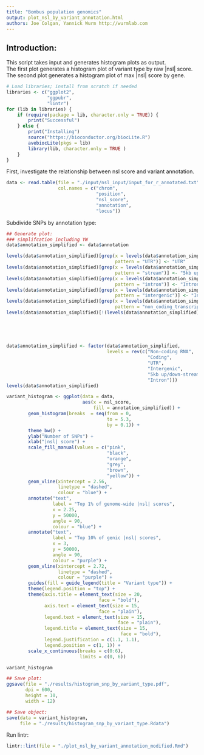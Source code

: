 ```yaml
---
title: "Bombus population genomics"
output: plot_nsl_by_variant_annotation.html
authors: Joe Colgan, Yannick Wurm http://wurmlab.com
---
```


## Introduction:
This script takes input and generates histogram plots as output.  
The first plot generates a histogram plot of variant type by raw |nsl| score.
The second plot generates a histogram plot of max |nsl| score by gene.

```r
# Load libraries; install from scratch if needed
libraries <- c("ggplot2",
               "ggpubr",
               "lintr")
for (lib in libraries) {
    if (require(package = lib, character.only = TRUE)) {
        print("Successful")
    } else {
        print("Installing")
        source("https://bioconductor.org/biocLite.R")
        avebiocLite(pkgs = lib)
        library(lib, character.only = TRUE )
    }
}
```

First, investigate the relationship between nsl score and variant annotation.

```r
data <- read.table(file = "./input/nsl_input/input_for_r_annotated.txt",
                   col.names = c("chrom",
                                 "position",
                                 "nsl_score",
                                 "annotation",
                                 "locus"))
```

Subdivide SNPs by annotation type:

```r
## Generate plot:
### simplifcation including YW
data$annotation_simplified <- data$annotation

levels(data$annotation_simplified)[grep(x = levels(data$annotation_simplified),
                                        pattern = "UTR")] <- "UTR"
levels(data$annotation_simplified)[grep(x = levels(data$annotation_simplified),
                                        pattern = "stream")] <- "5kb up/down-stream"
levels(data$annotation_simplified)[grep(x = levels(data$annotation_simplified),
                                        pattern = "intron")] <- "Intron"
levels(data$annotation_simplified)[grep(x = levels(data$annotation_simplified),
                                        pattern = "intergenic")] <- "Intergenic"
levels(data$annotation_simplified)[grep(x = levels(data$annotation_simplified),
                                        pattern = "non_coding_transcript")] <- "Non-coding RNA"
levels(data$annotation_simplified)[!(levels(data$annotation_simplified) %in% c("UTR",
                                                                               "5kb up/down-stream",
                                                                               "Intron",
                                                                               "Intergenic",
                                                                               "Non-coding RNA"))] <- "Coding"

data$annotation_simplified <- factor(data$annotation_simplified,
                                     levels = rev(c("Non-coding RNA",
                                                    "Coding",
                                                    "UTR",
                                                    "Intergenic",
                                                    "5kb up/down-stream",
                                                    "Intron")))
levels(data$annotation_simplified)

variant_histogram <- ggplot(data = data,
                            aes(x = nsl_score,
                                fill = annotation_simplified)) +
        geom_histogram(breaks  = seq(from = 0,
                                     to = 5.3,
                                     by = 0.1)) +
        theme_bw() +
        ylab("Number of SNPs") +
        xlab("|nsl| score") +
        scale_fill_manual(values = c("pink",
                                     "black",
                                     "orange",
                                     "grey",
                                     "brown",
                                     "yellow")) +
        geom_vline(xintercept = 2.56,
                   linetype = "dashed",
                   colour = "blue") +
        annotate("text",
                 label = "Top 1% of genome-wide |nsl| scores",
                 x = 2.25,
                 y = 50000,
                 angle = 90,
                 colour = "blue") +
        annotate("text",
                 label = "Top 10% of genic |nsl| scores",
                 x = 3,
                 y = 50000,
                 angle = 90,
                 colour = "purple") +
        geom_vline(xintercept = 2.72,
                   linetype = "dashed",
                   colour = "purple") +
        guides(fill = guide_legend(title = "Variant type")) +
        theme(legend.position = "top") +
        theme(axis.title = element_text(size = 20,
                                  face = "bold"),
              axis.text = element_text(size = 15,
                                  face = "plain"),
              legend.text = element_text(size = 15,
                                         face = "plain"),
              legend.title = element_text(size = 15,
                                          face = "bold"),
              legend.justification = c(1.1, 1.1),
              legend.position = c(1, 1)) +
        scale_x_continuous(breaks = c(0:6),
                           limits = c(0, 6))

variant_histogram

## Save plot:
ggsave(file = "./results/histogram_snp_by_variant_type.pdf",
       dpi = 600,
       height = 10,
       width = 12)

## Save object:
save(data = variant_histogram,
     file = "./results/histogram_snp_by_variant_type.Rdata")
```

Run lintr:

```r
lintr::lint(file = "./plot_nsl_by_variant_annotation_modified.Rmd")
```
